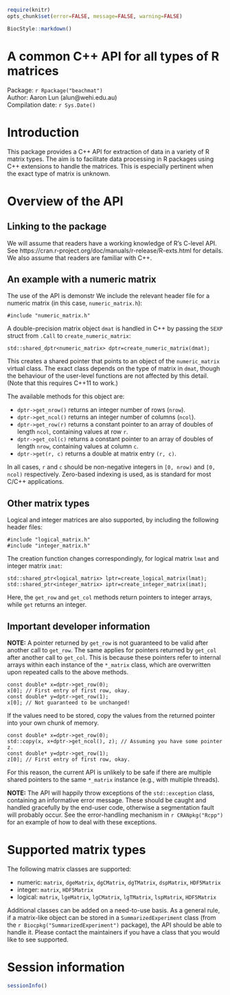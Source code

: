 <!--
%\VignetteIndexEntry{A C++ API for R matrix objects}
%\VignettePackage{BiocStyle}
%\VignetteEngine{knitr::knitr}
-->

```r
require(knitr)
opts_chunk$set(error=FALSE, message=FALSE, warning=FALSE)
```

```r
BiocStyle::markdown()
```

# A common C++ API for all types of R matrices
Package: `r Rpackage("beachmat")` <br />
Author: Aaron Lun (alun@wehi.edu.au) <br />
Compilation date: `r Sys.Date()`

# Introduction

This package provides a C++ API for extraction of data in a variety of R matrix types.
The aim is to facilitate data processing in R packages using C++ extensions to handle the matrices.
This is especially pertinent when the exact type of matrix is unknown.

# Overview of the API

## Linking to the package

We will assume that readers have a working knowledge of R's C-level API.
See https://cran.r-project.org/doc/manuals/r-release/R-exts.html for details.
We also assume that readers are familiar with C++.

<!--
Need to add some linking instructions here.
-->

## An example with a numeric matrix

The use of the API is demonstr
We include the relevant header file for a numeric matrix (in this case, `numeric_matrix.h`):

```
#include "numeric_matrix.h"
```

A double-precision matrix object `dmat` is handled in C++ by passing the `SEXP` struct from `.Call` to `create_numeric_matrix`:

```
std::shared_dptr<numeric_matrix> dptr=create_numeric_matrix(dmat);
```

This creates a shared pointer that points to an object of the `numeric_matrix` virtual class.
The exact class depends on the type of matrix in `dmat`, though the behaviour of the user-level functions are not affected by this detail.
(Note that this requires C++11 to work.)

The available methods for this object are:

- `dptr->get_nrow()` returns an integer number of rows (`nrow`).
- `dptr->get_ncol()` returns an integer number of columns (`ncol`).
- `dptr->get_row(r)` returns a constant pointer to an array of doubles of length `ncol`, containing values at row `r`.
- `dptr->get_col(c)` returns a constant pointer to an array of doubles of length `nrow`, containing values at column `c`.
- `dptr->get(r, c)` returns a double at matrix entry `(r, c)`.

In all cases, `r` and `c` should be non-negative integers in `[0, nrow)` and `[0, ncol)` respectively.
Zero-based indexing is used, as is standard for most C/C++ applications.

## Other matrix types

Logical and integer matrices are also supported, by including the following header files:

```
#include "logical_matrix.h"
#include "integer_matrix.h"
```

The creation function changes correspondingly, for logical matrix `lmat` and integer matrix `imat`:

```
std::shared_ptr<logical_matrix> lptr=create_logical_matrix(lmat);
std::shared_ptr<integer_matrix> iptr=create_integer_matrix(imat);
```

Here, the `get_row` and `get_col` methods return pointers to integer arrays, while `get` returns an integer.

## Important developer information 

__NOTE:__ A pointer returned by `get_row` is not guaranteed to be valid after another call to `get_row`.
The same applies for pointers returned by `get_col` after another call to `get_col`.
This is because these pointers refer to internal arrays within each instance of the `*_matrix` class, which are overwritten upon repeated calls to the above methods.

```
const double* x=dptr->get_row(0);
x[0]; // First entry of first row, okay.
const double* y=dptr->get_row(1);
x[0]; // Not guaranteed to be unchanged!
```

If the values need to be stored, copy the values from the returned pointer into your own chunk of memory.

```
const double* x=dptr->get_row(0);
std::copy(x, x+dptr->get_ncol(), z); // Assuming you have some pointer z.
const double* y=dptr->get_row(1);
z[0]; // First entry of first row, okay.
```

For this reason, the current API is unlikely to be safe if there are multiple shared pointers to the same `*_matrix` instance (e.g., with multiple threads).

__NOTE:__ The API will happily throw exceptions of the `std::exception` class, containing an informative error message.
These should be caught and handled gracefully by the end-user code, otherwise a segmentation fault will probably occur.
See the error-handling mechanism in `r CRANpkg("Rcpp")` for an example of how to deal with these exceptions.

# Supported matrix types

The following matrix classes are supported:

- numeric: `matrix`, `dgeMatrix`, `dgCMatrix`, `dgTMatrix`, `dspMatrix`, `HDF5Matrix`
- integer: `matrix`, `HDF5Matrix`
- logical: `matrix`, `lgeMatrix`, `lgCMatrix`, `lgTMatrix`, `lspMatrix`, `HDF5Matrix`

Additional classes can be added on a need-to-use basis.
As a general rule, if a matrix-like object can be stored in a `SummarizedExperiment` class (from the `r Biocpkg("SummarizedExperiment")` package), the API should be able to handle it.
Please contact the maintainers if you have a class that you would like to see supported.

# Session information

```r
sessionInfo()
```
